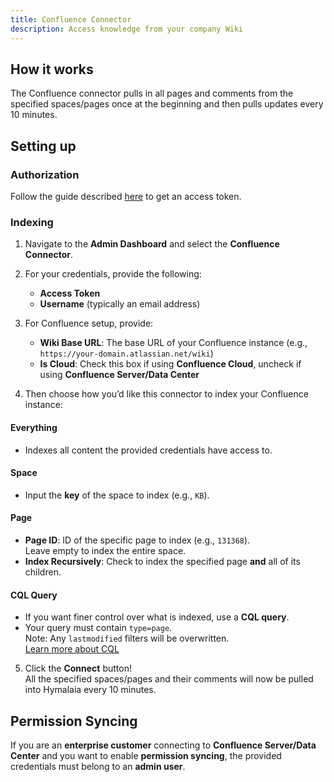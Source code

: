 ```yaml
---
title: Confluence Connector
description: Access knowledge from your company Wiki
---
```


## How it works  
The Confluence connector pulls in all pages and comments from the specified spaces/pages once at the beginning and then pulls updates every 10 minutes.

## Setting up  

### Authorization  
Follow the guide described [here](https://developer.atlassian.com/cloud/confluence/basic-auth-for-rest-apis/) to get an access token.

### Indexing  
1. Navigate to the **Admin Dashboard** and select the **Confluence Connector**.

2. For your credentials, provide the following:
   - **Access Token**
   - **Username** (typically an email address)

3. For Confluence setup, provide:
   - **Wiki Base URL**: The base URL of your Confluence instance (e.g., `https://your-domain.atlassian.net/wiki`)
   - **Is Cloud**: Check this box if using **Confluence Cloud**, uncheck if using **Confluence Server/Data Center**

4. Then choose how you’d like this connector to index your Confluence instance:

#### Everything
- Indexes all content the provided credentials have access to.

#### Space
- Input the **key** of the space to index (e.g., `KB`).

#### Page
- **Page ID**: ID of the specific page to index (e.g., `131368`).  
  Leave empty to index the entire space.
- **Index Recursively**: Check to index the specified page **and** all of its children.

#### CQL Query
- If you want finer control over what is indexed, use a **CQL query**.
- Your query must contain `type=page`.  
  Note: Any `lastmodified` filters will be overwritten.  
  [Learn more about CQL](https://developer.atlassian.com/cloud/confluence/advanced-searching-using-cql/)

5. Click the **Connect** button!  
   All the specified spaces/pages and their comments will now be pulled into Hymalaia every 10 minutes.

## Permission Syncing  
If you are an **enterprise customer** connecting to **Confluence Server/Data Center** and you want to enable **permission syncing**, the provided credentials must belong to an **admin user**.
